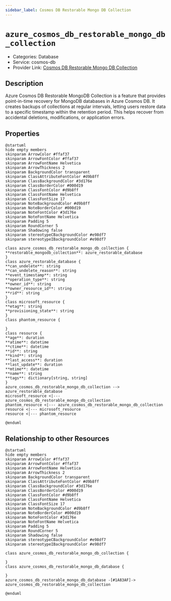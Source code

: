 ```yaml
---
sidebar_label: Cosmos DB Restorable Mongo DB Collection
---
```


# `azure_cosmos_db_restorable_mongo_db_collection`

- Categories: Database
- Service: cosmos-db
- Provider Link: [Cosmos DB Restorable Mongo DB Collection](https://learn.microsoft.com/en-us/azure/cosmos-db/mongodb/restorable-mongodb-resources)

## Description
Azure Cosmos DB Restorable MongoDB Collection is a feature that provides point-in-time recovery for MongoDB databases in Azure Cosmos DB. It creates backups of collections at regular intervals, letting users restore data to a specific timestamp within the retention period. This helps recover from accidental deletions, modifications, or application errors.

## Properties
<ZoomPanPinch>

```kroki imgType="plantuml" imgAlt="Diagram of Cosmos DB Restorable Mongo DB Collection data model"
@startuml
hide empty members
skinparam ArrowColor #ffaf37
skinparam ArrowFontColor #ffaf37
skinparam ArrowFontName Helvetica
skinparam ArrowThickness 2
skinparam BackgroundColor transparent
skinparam ClassAttributeFontColor #d9b8ff
skinparam ClassBackgroundColor #3d176e
skinparam ClassBorderColor #000d19
skinparam ClassFontColor #d9b8ff
skinparam ClassFontName Helvetica
skinparam ClassFontSize 17
skinparam NoteBackgroundColor #d9b8ff
skinparam NoteBorderColor #000d19
skinparam NoteFontColor #3d176e
skinparam NoteFontName Helvetica
skinparam Padding 5
skinparam RoundCorner 5
skinparam Shadowing false
skinparam stereotypeCBackgroundColor #e98df7
skinparam stereotypeIBackgroundColor #e98df7

class azure_cosmos_db_restorable_mongo_db_collection {
**restorable_mongodb_collection**: azure_restorable_database
}
class azure_restorable_database {
**can_undelete**: string
**can_undelete_reason**: string
**event_timestamp**: string
**operation_type**: string
**owner_id**: string
**owner_resource_id**: string
**rid**: string
}
class microsoft_resource {
**etag**: string
**provisioning_state**: string
}
class phantom_resource {

}
class resource {
**age**: duration
**atime**: datetime
**ctime**: datetime
**id**: string
**kind**: string
**last_access**: duration
**last_update**: duration
**mtime**: datetime
**name**: string
**tags**: dictionary[string, string]
}
azure_cosmos_db_restorable_mongo_db_collection --> azure_restorable_database
microsoft_resource <|--- azure_cosmos_db_restorable_mongo_db_collection
phantom_resource <|--- azure_cosmos_db_restorable_mongo_db_collection
resource <|--- microsoft_resource
resource <|--- phantom_resource

@enduml
```

</ZoomPanPinch>


## Relationship to other Resources
<ZoomPanPinch>

```kroki imgType="plantuml" imgAlt="Diagram of Cosmos DB Restorable Mongo DB Collection resource relationships"
@startuml
hide empty members
skinparam ArrowColor #ffaf37
skinparam ArrowFontColor #ffaf37
skinparam ArrowFontName Helvetica
skinparam ArrowThickness 2
skinparam BackgroundColor transparent
skinparam ClassAttributeFontColor #d9b8ff
skinparam ClassBackgroundColor #3d176e
skinparam ClassBorderColor #000d19
skinparam ClassFontColor #d9b8ff
skinparam ClassFontName Helvetica
skinparam ClassFontSize 17
skinparam NoteBackgroundColor #d9b8ff
skinparam NoteBorderColor #000d19
skinparam NoteFontColor #3d176e
skinparam NoteFontName Helvetica
skinparam Padding 5
skinparam RoundCorner 5
skinparam Shadowing false
skinparam stereotypeCBackgroundColor #e98df7
skinparam stereotypeIBackgroundColor #e98df7

class azure_cosmos_db_restorable_mongo_db_collection {

}
class azure_cosmos_db_restorable_mongo_db_database {

}
azure_cosmos_db_restorable_mongo_db_database -[#1A83AF]-> azure_cosmos_db_restorable_mongo_db_collection

@enduml
```

</ZoomPanPinch>




